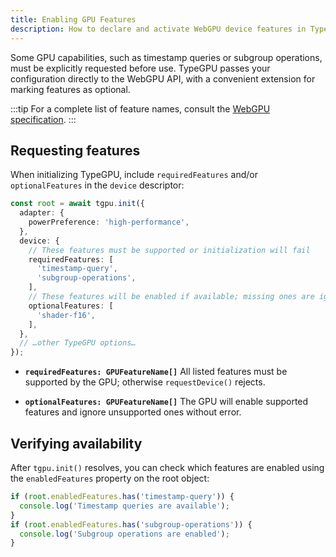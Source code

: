 ```yaml
---
title: Enabling GPU Features
description: How to declare and activate WebGPU device features in TypeGPU.
---
```


Some GPU capabilities, such as timestamp queries or subgroup operations, must be explicitly requested before use. TypeGPU passes your configuration directly to the WebGPU API, with a convenient extension for marking features as optional.

:::tip
For a complete list of feature names, consult the [WebGPU specification](https://www.w3.org/TR/webgpu/#gpufeaturename).
:::

## Requesting features

When initializing TypeGPU, include `requiredFeatures` and/or `optionalFeatures` in the `device` descriptor:

```ts
const root = await tgpu.init({
  adapter: {
    powerPreference: 'high-performance',
  },
  device: {
    // These features must be supported or initialization will fail
    requiredFeatures: [
      'timestamp-query',
      'subgroup-operations',
    ],
    // These features will be enabled if available; missing ones are ignored
    optionalFeatures: [
      'shader-f16',
    ],
  },
  // …other TypeGPU options…
});
````

* **`requiredFeatures: GPUFeatureName[]`**
  All listed features must be supported by the GPU; otherwise `requestDevice()` rejects.

* **`optionalFeatures: GPUFeatureName[]`**
  The GPU will enable supported features and ignore unsupported ones without error.

## Verifying availability

After `tgpu.init()` resolves, you can check which features are enabled using the `enabledFeatures` property on the root object:

```ts
if (root.enabledFeatures.has('timestamp-query')) {
  console.log('Timestamp queries are available');
}
if (root.enabledFeatures.has('subgroup-operations')) {
  console.log('Subgroup operations are enabled');
}
```
